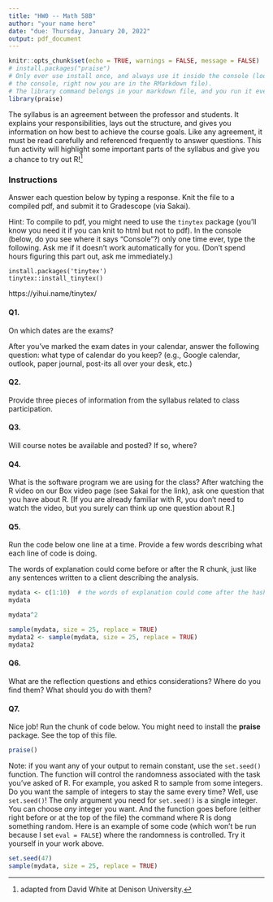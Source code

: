 ```yaml
---
title: "HW0 -- Math 58B"
author: "your name here"
date: "due: Thursday, January 20, 2022"
output: pdf_document
---
```


```r
knitr::opts_chunk$set(echo = TRUE, warnings = FALSE, message = FALSE)
# install.packages("praise")
# Only ever use install once, and always use it inside the console (look down to find
# the console, right now you are in the RMarkdown file).  
# The library command belongs in your markdown file, and you run it every time.
library(praise)
```


The syllabus is an agreement between the professor and students.  It explains your responsibilities, lays out the structure, and gives you information on how best to achieve the course goals.  Like any agreement, it must be read carefully and referenced frequently to answer questions.  This fun activity will highlight some important parts of the syllabus and give you a chance to try out R!^[adapted from David White at Denison University.]

### Instructions

Answer each question below by typing a response.  Knit the file to a compiled pdf, and submit it to Gradescope (via Sakai).

Hint:  To compile to pdf, you might need to use the `tinytex` package (you'll know you need it if you can knit to html but not to pdf).  In the console (below, do you see where it says "Console"?) only one time ever, type the following.  Ask me if it doesn't work automatically for you.  (Don't spend hours figuring this part out, ask me immediately.)

```
install.packages('tinytex')
tinytex::install_tinytex()
```

https://yihui.name/tinytex/

#### Q1. 

On which dates are the exams?

After you've marked the exam dates in your calendar, answer the following question:  what type of calendar do you keep?  (e.g., Google calendar, outlook, paper journal, post-its all over your desk, etc.)

#### Q2. 
Provide three pieces of information from the syllabus related to class participation.


#### Q3. 
Will course notes be available and posted?  If so, where?


#### Q4. 
What is the software program we are using for the class?  After watching the R video on our Box video page (see Sakai for the link), ask one question that you have about R.  [If you are already familiar with R, you don't need to watch the video, but you surely can think up one question about R.]

#### Q5. 

Run the code below one line at a time.  Provide a few words describing what each line of code is doing.


The words of explanation could come before or after the R chunk, just like any sentences written to a client describing the analysis.

```r
mydata <- c(1:10)  # the words of explanation could come after the hashtag
mydata

mydata^2

sample(mydata, size = 25, replace = TRUE)
mydata2 <- sample(mydata, size = 25, replace = TRUE)
mydata2
```

#### Q6.
What are the reflection questions and ethics considerations?  Where do you find them?  What should you do with them?


#### Q7. 
Nice job!  Run the chunk of code below.  You might need to install the **praise** package.  See the top of this file.

```r
praise()
```

Note:  if you want any of your output to remain constant, use the `set.seed()` function.  The function will control the randomness associated with the task you've asked of R.  For example, you asked R to sample from some integers.  Do you want the sample of integers to stay the same every time?  Well, use `set.seed()`!  The only argument you need for `set.seed()` is a single integer.  You can choose *any* integer you want.  And the function goes before (either right before or at the top of the file) the command where R is dong something random.  Here is an example of some code (which won't be run because I set `eval = FALSE`) where the randomness is controlled.  Try it yourself in your work above.

```r
set.seed(47)
sample(mydata, size = 25, replace = TRUE)
```